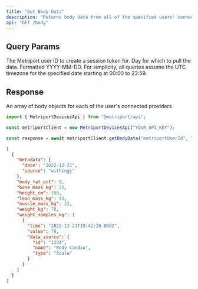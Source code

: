 ```yaml
---
title: "Get Body Data"
description: "Returns body data from all of the specified users' connected providers."
api: "GET /body"
---
```


## Query Params

<ParamField query="userId" type="string" required>
  The Metriport user ID to create a session token for.
</ParamField>

<ParamField query="date" type="string" required>
  Day for which to pull the data. Formatted YYYY-MM-DD.

  <Info>
    For simplicity, all queries assume the UTC timezone for the specified date
    starting at 00:00 to 23:59.
  </Info>
</ParamField>

## Response

<ResponseField name="body" type="Body[]">
  An array of body objects for each of the user's connected providers
</ResponseField>

<ResponseExample>

```javascript Metriport SDK
import { MetriportDevicesApi } from "@metriport/api";

const metriportClient = new MetriportDevicesApi("YOUR_API_KEY");

const response = await metriportClient.getBodyData("metriportUserId", "date");
```

</ResponseExample>

```json
[
  {
    "metadata": {
      "date": "2022-12-21",
      "source": "withings"
    },
    "body_fat_pct": 9,
    "bone_mass_kg": 33,
    "height_cm": 189,
    "lean_mass_kg": 43,
    "muscle_mass_kg": 22,
    "weight_kg": 78,
    "weight_samples_kg": [
      {
        "time": "2022-12-21T19:42:20.000Z",
        "value": 78,
        "data_source": {
          "id": "1234",
          "name": "Body Cardio",
          "type": "Scale"
        }
      }
    ]
  }
]
```
